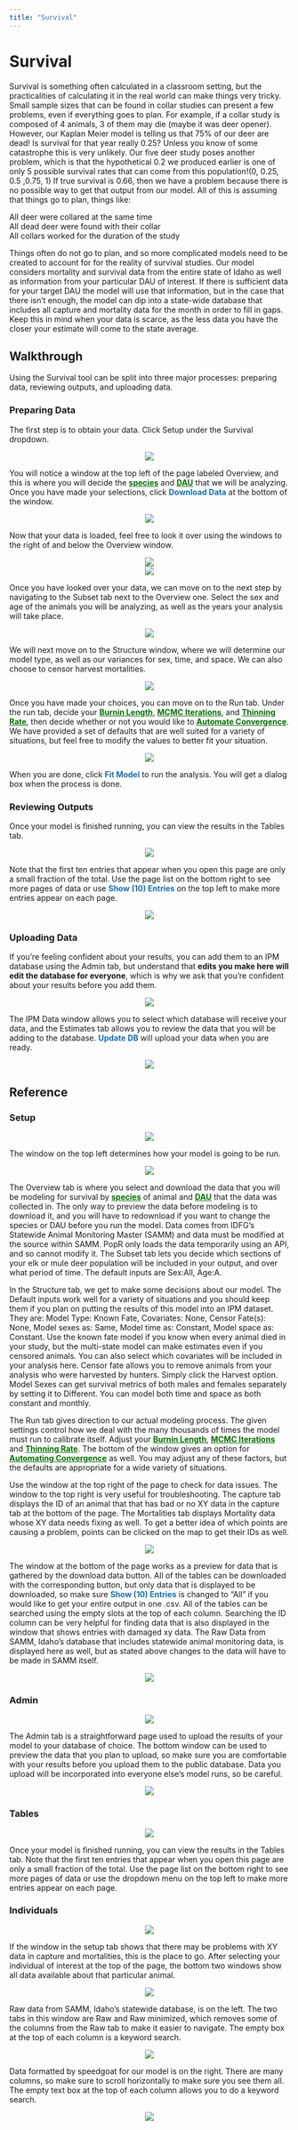 ```yaml
---
title: "Survival"
---
```


# Survival {#surv}

Survival is something often calculated in a classroom setting, but the practicalities of calculating it in the real world can make things very tricky. Small sample sizes that can be found in collar studies can present a few problems, even if everything goes to plan. For example, if a collar study is composed of 4 animals, 3 of them may die (maybe it was deer opener). However, our Kaplan Meier model is telling us that 75% of our deer are dead! Is survival for that year really 0.25? Unless you know of some catastrophe this is very unlikely. Our five deer study poses another problem, which is that the hypothetical 0.2 we produced earlier is one of only 5 possible survival rates that can come from this population!(0, 0.25, 0.5 ,0.75, 1) If true survival is 0.66, then we have a problem because there is no possible way to get that output from our model. All of this is assuming that things go to plan, things like:\

All deer were collared at the same time\
All dead deer were found with their collar\
All collars worked for the duration of the study\

Things often do not go to plan, and so more complicated models need to be created to account for for the reality of survival studies. Our model considers mortality and survival data from the entire state of Idaho as well as information from your particular DAU of interest. If there is sufficient data for your target DAU the model will use that information, but in the case that there isn't enough, the model can dip into a state-wide database that includes all capture and mortality data for the month in order to fill in gaps. Keep this in mind when your data is scarce, as the less data you have the closer your estimate will come to the state average.

## Walkthrough {#surv-walk}

Using the Survival tool can be split into three major processes: preparing data, reviewing outputs, and uploading data. 

### Preparing Data {#surv-prep}

The first step is to obtain your data. Click Setup under the Survival dropdown. 

<center>![](./www/surv_walk1.png)</center>

You will notice a window at the top left of the page labeled Overview, and this is where you will decide the [<b>species</b>](#gl-species){style="color: #086e04;"} and [<b>DAU</b>](#gl-dau){style="color: #086e04;"} that we will be analyzing. Once you have made your selections, click [<b>Download Data</b>]{style="color: #196eb0;"} at the bottom of the window. 

<center>![](./www/surv_walk2.png)</center>

Now that your data is loaded, feel free to look it over using the windows to the right of and below the Overview window. 

<center>![](./www/surv_walk3.png)</center>
<center>![](./www/surv_walk4.png)</center>

Once you have looked over your data, we can move on to the next step by navigating to the Subset tab next to the Overview one. Select the sex and age of the animals you will be analyzing, as well as the years your analysis will take place. 

<center>![](./www/surv_walk5.png)</center>

We will next move on to the Structure window, where we will determine our model type, as well as our variances for sex, time, and space. We can also choose to censor harvest mortalities. 

<center>![](./www/surv_walk6.png)</center>

Once you have made your choices, you can move on to the Run tab. Under the run tab, decide your [<b>Burnin Length</b>](#gl-burnin){style="color: #086e04;"}, [<b>MCMC Iterations</b>](#gl-mcmciter){style="color: #086e04;"}, and [<b>Thinning Rate</b>](#gl-thin){style="color: #086e04;"}, then decide whether or not you would like to [<b>Automate Convergence</b>](#gl-autoconv){style="color: #086e04;"}. We have provided a set of defaults that are well suited for a variety of situations, but feel free to modify the values to better fit your situation.

<center>![](./www/surv_walk7.png)</center>

When you are done, click [<b>Fit Model</b>]{style="color: #196eb0;"} to run the analysis. You will get a dialog box when the process is done.

### Reviewing Outputs {#surv-look}

Once your model is finished running, you can view the results in the Tables tab. 

<center>![](./www/surv_walk8.png)</center>

Note that the first ten entries that appear when you open this page are only a small fraction of the total. Use the page list on the bottom right to see more pages of data or use [<b>Show (10) Entries</b>]{style="color: #196eb0;"} on the top left to make more entries appear on each page.

<center>![](./www/surv_walk9.png)</center>

### Uploading Data {#surv-upload}

If you’re feeling confident about your results, you can add them to an IPM database using the Admin tab, but understand that <b>edits you make here will edit the database for everyone</b>, which is why we ask that you’re confident about your results before you add them. 

<center>![](./www/surv_walk10.png)</center>

The IPM Data window allows you to select which database will receive your data, and the Estimates tab allows you to review the data that you will be adding to the database. [<b>Update DB</b>]{style="color: #196eb0;"} will upload your data when you are ready.

<center>![](./www/surv_walk11.png)</center>

## Reference {#surv-ref}

### Setup {#surv-setup}

<center>![](./www/surv_setup1.png)</center>

  The window on the top left determines how your model is going to be run. 
 
 <center>![](./www/surv_setup2.png)</center>
  
  The Overview tab is where you select and download the data that you will be modeling for survival by [<b>species</b>](#gl-species){style="color: #086e04;"} of animal and [<b>DAU</b>](#gl-dau){style="color: #086e04;"} that the data was collected in. The only way to preview the data before modeling is to download it, and you will have to redownload if you want to change the species or DAU before you run the model. Data comes from IDFG’s Statewide Animal Monitoring Master (SAMM) and data must be modified at the source within SAMM. PopR only loads the data temporarily using an API, and so cannot modify it. The Subset tab lets you decide which sections of your elk or mule deer population will be included in your output, and over what period of time. The default inputs are Sex:All, Age:A.

  In the Structure tab, we get to make some decisions about our model. The Default inputs work well for a variety of situations and you should keep them if you plan on putting the results of this model into an IPM dataset. They are: Model Type: Known Fate, Covariates: None, Censor Fate(s): None, Model sexes as: Same, Model time as: Constant, Model space as: Constant. Use the known fate model if you know when every animal died in your study, but the multi-state model can make estimates even if you censored animals. You can also select which covariates will be included in your analysis here. Censor fate allows you to remove animals from your analysis who were harvested by hunters. Simply click the Harvest option. Model Sexes can get survival metrics of both males and females separately by setting it to Different. You can model both time and space as both constant and monthly. 
  
  The Run tab gives direction to our actual modeling process. The given settings control how we deal with the many thousands of times the model must run to calibrate itself. Adjust your [<b>Burnin Length</b>](#gl-burnin){style="color: #086e04;"}, [<b>MCMC Iterations</b>](#gl-mcmciter){style="color: #086e04;"} and [<b>Thinning Rate</b>](#gl-thin){style="color: #086e04;"}. The bottom of the window gives an option for [<b>Automating Convergence</b>](#gl-autoconv){style="color: #086e04;"} as well. You may adjust any of these factors, but the defaults are appropriate for a wide variety of situations.
  
  Use the window at the top right of the page to check for data issues. The window to the top right is very useful for troubleshooting. The capture tab displays the ID of an animal that that has bad or no XY data in the capture tab at the bottom of the page. The Mortalities tab displays Mortality data whose XY data needs fixing as well. To get a better idea of which points are causing a problem, points can be clicked on the map to get their IDs as well.
  
  <center>![](./www/surv_setup3.png)</center>
  
  The window at the bottom of the page works as a preview for data that is gathered by the download data button. All of the tables can be downloaded with the corresponding button, but only data that is displayed to be downloaded, so make sure [<b>Show (10) Entries</b>]{style="color: #196eb0;"} is changed to “All” if you would like to get your entire output in one .csv. All of the tables can be searched using the empty slots at the top of each column. Searching the ID column can be very helpful for finding data that is also displayed in the window that shows entries with damaged xy data. The Raw Data from SAMM, Idaho's database that includes statewide animal monitoring data, is displayed here as well, but as stated above changes to the data will have to be made in SAMM itself.
  
  <center>![](./www/surv_setup4.png)</center>

### Admin {#surv-admin}

<center>![](./www/surv_admin1.png)</center>

The Admin tab is a straightforward page used to upload the results of your model to your database of choice. The bottom window can be used to preview the data that you plan to upload, so make sure you are comfortable with your results before you upload them to the public database. Data you upload will be incorporated into everyone else’s model runs, so be careful.

<center>![](./www/surv_admin2.png)</center>

### Tables {#surv-tables}

<center>![](./www/surv_tables1.png)</center>

Once your model is finished running, you can view the results in the Tables tab. Note that the first ten entries that appear when you open this page are only a small fraction of the total. Use the page list on the bottom right to see more pages of data or use the dropdown menu on the top left to make more entries appear on each page.

### Individuals {#surv-indiv}

<center>![](./www/surv_indiv1.png)</center>

If the window in the setup tab shows that there may be problems with XY data in capture and mortalities, this is the place to go. After selecting your individual of interest at the top of the page, the bottom two windows show all data available about that particular animal.

<center>![](./www/surv_indiv2.png)</center>

Raw data from SAMM, Idaho's statewide database, is on the left. The two tabs in this window are Raw and Raw minimized, which removes some of the columns from the Raw tab to make it easier to navigate. The empty box at the top of each column is a keyword search.

<center>![](./www/surv_indiv3.png)</center>

Data formatted by speedgoat for our model is on the right. There are many columns, so make sure to scroll horizontally to make sure you see them all. The empty text box at the top of each column allows you to do a keyword search.

<center>![](./www/surv_indiv4.png)</center>